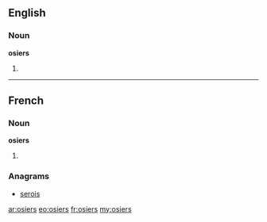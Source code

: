 ==English==

===Noun===
'''osiers'''

# {{plural of|[[osier]]}}

----

==French==

===Noun===
'''osiers''' {{m|p}}

# {{plural of|[[osier#French|osier]]|lang=fr}}

===Anagrams===
* [[serois#French|serois]]

[[ar:osiers]]
[[eo:osiers]]
[[fr:osiers]]
[[my:osiers]]